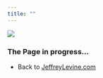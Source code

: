 ```yaml
---
title: ""
---
```


![](images/Wb.jpg)

### The Page in progress...
* Back to [JeffreyLevine.com](http://www.jeffreylevine.com)